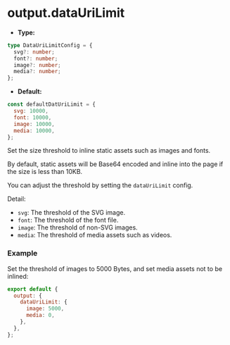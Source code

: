 # output.dataUriLimit

- **Type:**

```ts
type DataUriLimitConfig = {
  svg?: number;
  font?: number;
  image?: number;
  media?: number;
};
```

- **Default:**

```js
const defaultDatUriLimit = {
  svg: 10000,
  font: 10000,
  image: 10000,
  media: 10000,
};
```

Set the size threshold to inline static assets such as images and fonts.

By default, static assets will be Base64 encoded and inline into the page if the size is less than 10KB.

You can adjust the threshold by setting the `dataUriLimit` config.

Detail:

- `svg`: The threshold of the SVG image.
- `font`: The threshold of the font file.
- `image`: The threshold of non-SVG images.
- `media`: The threshold of media assets such as videos.

### Example

Set the threshold of images to 5000 Bytes, and set media assets not to be inlined:

```js
export default {
  output: {
    dataUriLimit: {
      image: 5000,
      media: 0,
    },
  },
};
```
